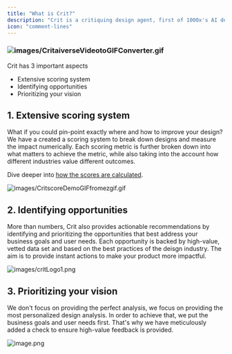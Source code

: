 ```yaml
---
title: "What is Crit?"
description: "Crit is a critiquing design agent, first of 1000x's AI design suite."
icon: "comment-lines"
---
```


### ![images/CritaiverseVideotoGIFConverter.gif](/images/CritaiverseVideotoGIFConverter.gif)

Crit has 3 important aspects

- Extensive scoring system
- Identifying opportunities
- Prioritizing your vision

## 1\. Extensive scoring system

What if you could pin-point exactly where and how to improve your design? We have a created a scoring system to break down designs and measure the impact numerically. Each scoring metric is further broken down into what matters to achieve the metric, while also taking into the account how different industries value different outcomes.

Dive deeper into [how the scores are calculated](https://1000x.mintlify.app/crit/design-score/overview).

![images/CritscoreDemoGIFfromezgif.gif](/images/CritscoreDemoGIFfromezgif.gif)

## 2\. Identifying opportunities

More than numbers, Crit also provides actionable recommendations by identifying and prioritizing the opportunities that best address your business goals and user needs. Each opportunity is backed by high-value, vetted data set and based on the best practices of the deisgn industry. The aim is to provide instant actions to make your product more impactful.

![images/critLogo1.png](/images/critLogo1.png)

## 3\. Prioritizing your vision

We don't focus on providing the perfect analysis, we focus on providing the most personalized design analysis. In order to achieve that, we put the business goals and user needs first. That's why we have meticulously added a check to ensure high-value feedback is provided.

![image.png](/image.png)
